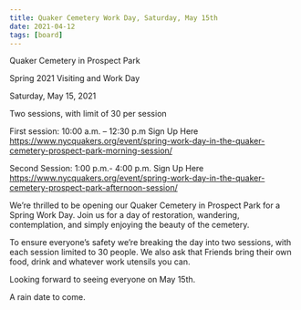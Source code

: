 ```yaml
---
title: Quaker Cemetery Work Day, Saturday, May 15th
date: 2021-04-12
tags: [board]
---
```


Quaker Cemetery in Prospect Park

Spring 2021 Visiting and Work Day

Saturday, May 15, 2021

Two sessions, with limit of 30 per session

First session: 10:00 a.m. – 12:30 p.m
Sign Up Here https://www.nycquakers.org/event/spring-work-day-in-the-quaker-cemetery-prospect-park-morning-session/

Second Session: 1:00 p.m.- 4:00 p.m.
Sign Up Here https://www.nycquakers.org/event/spring-work-day-in-the-quaker-cemetery-prospect-park-afternoon-session/

We’re thrilled to be opening our Quaker Cemetery in Prospect Park for a Spring Work Day. Join us for a day of restoration, wandering, contemplation, and simply enjoying the beauty of the cemetery.

To ensure everyone’s safety we’re breaking the day into two sessions, with each session limited to 30 people. We also ask that Friends bring their own food, drink and whatever work utensils you can.

Looking forward to seeing everyone on May 15th.

A rain date to come.
